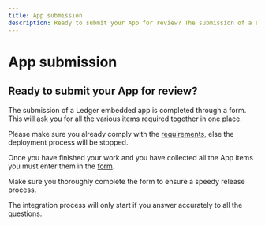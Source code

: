 ```yaml
---
title: App submission
description: Ready to submit your App for review? The submission of a Ledger devuce app is completed through a form.
---
```




# App submission

## Ready to submit your App for review?

The submission of a Ledger embedded app is completed through a form. This will ask you for all the various items required together in one place.

Please make sure you already comply with the [requirements](./requirements), else the deployment process will be stopped.

Once you have finished your work and you have collected all the App items you must enter them in the [form](https://ledger.typeform.com/app-submission).

Make sure you thoroughly complete the form to ensure a speedy release process.

<Callout type="warning" emoji="⚠️">
    The integration process will only start if you answer accurately to all the questions.
</Callout>